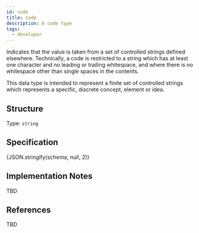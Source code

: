 ```yaml
---
id: code
title: Code
description: A code type
tags:
  - developer
---
```




Indicates that the value is taken from a set of controlled strings defined elsewhere. Technically, a code is restricted
to a string which has at least one character and no leading or trailing whitespace, and where there is no whitespace
other than single spaces in the contents.

This data type is intended to represent a finite set of controlled strings which represents a specific, discrete
concept, element or idea.

## Structure

Type: `string`

## Specification

<Tabs queryString="tab">
  <TabItem value="schema" label="Schema" default>
    <JSONSchemaViewer schema={schema} viewerOptions={{ showExamples: true }} />
  </TabItem>
  <TabItem value="source" label="Source">
    <CodeBlock language="json" showLineNumbers>
      {JSON.stringify(schema, null, 2)}
    </CodeBlock>
  </TabItem>
</Tabs>

## Implementation Notes

TBD

## References

TBD
